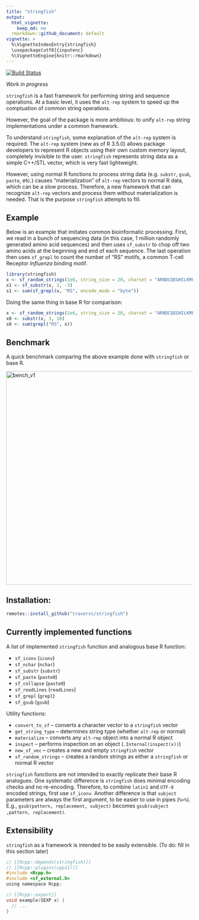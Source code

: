 ```yaml
---
title: "stringfish"
output:
  html_vignette:
    keep_md: no
  rmarkdown::github_document: default
vignette: >
  %\VignetteIndexEntry{stringfish}
  \usepackage[utf8]{inputenc}
  %\VignetteEngine{knitr::rmarkdown}
---
```


<!-- <img src="hex.png" width = "130" height = "150" align="right" style="border:0px;padding:15px"> -->
 
[![Build Status](https://travis-ci.org/traversc/qs.svg)](https://travis-ci.org/traversc/stringfish) 

*Work in progress*

`stringfish` is a fast framework for performing string and sequence operations. At a basic level, it uses the `alt-rep` system to speed up the comptuation of common string operations. 

However, the goal of the package is more ambitious: to unify `alt-rep` string implementations under a common framework. 

To understand `stringfish`, some explanation of the `alt-rep` system is required. The `alt-rep` system (new as of R 3.5.0) allows package developers to represent R objects using their own custom memory layout, completely invisible to the user. `stringfish` represents string data as a simple C++/STL vector, which is very fast lightweight. 

However, using normal R functions to process string data (e.g. `substr`, `gsub`, `paste`, etc.) causes "materialization" of `alt-rep` vectors to normal R data, which can be a slow process. Therefore, a new framework that can recognize `alt-rep` vectors and process them without materialization is needed. That is the purpose `stringfish` attempts to fill. 

## Example

Below is an example that imitates common bioinformatic processing. First, we read in a bunch of sequencing data (in this case, 1 million randomly generated amino acid sequences) and then uses `sf_substr` to chop off two amino acids at the beginning and end of each sequence. The last operation then uses `sf_grepl` to count the number of "RS" motifs, a common T-cell Receptor *Influenza* binding motif. 

```r
library(stringfish)
x <- sf_random_strings(1e6, string_size = 20, charset = "ARNDCQEGHILKMFPSTWYV")
x1 <- sf_substr(x, 3, -3)
s1 <- sum(sf_grepl(x, "RS", encode_mode = "byte"))
```

Doing the same thing in base R for comparison:
```r
x <- sf_random_strings(1e6, string_size = 20, charset = "ARNDCQEGHILKMFPSTWYV", mode = "normal")
x0 <- substr(x, 3, 18)
s0 <- sum(grepl("RS", x))
```

## Benchmark

A quick benchmark comparing the above example done with `stringfish` or base R. 

![](bench_v1.png "bench_v1"){width=576px}

## Installation:
```r
remotes::install_github("traversc/stringfish")
```

## Currently implemented functions

A list of implemented `stringfish` function and analogous base R function:

* `sf_iconv` (`iconv`)
* `sf_nchar` (`nchar`)
* `sf_substr` (`substr`)
* `sf_paste` (`paste0`)
* `sf_collapse` (`paste0`)
* `sf_readLines` (`readLines`)
* `sf_grepl` (`grepl`)
* `sf_gsub` (`gsub`)

Utility functions:

* `convert_to_sf` -- converts a character vector to a `stringfish` vector
* `get_string_type` -- determines string type (whether `alt-rep` or normal)
* `materialize` -- converts any `alt-rep` object into a normal R object
* `inspect` -- performs inspection on an object (`.Internal(inspect(x))`)
* `new_sf_vec` -- creates a new and empty `stringfish` vector
* `sf_random_strings` -- creates a random strings as either a `stringfish` or normal R vector

`stringfish` functions are not intended to exactly replicate their base R analogues. One systematic difference is `stringfish` does minimal encoding checks and no re-encoding. Therefore, to combine `latin1` and `UTF-8` encoded strings, first use `sf_iconv`. Another difference is that `subject` parameters are always the first argument, to be easier to use in pipes (`%>%`). E.g., `gsub(pattern, replacement, subject)` becomes `gsub(subject ,pattern, replacement)`.

## Extensibility

`stringfish` as a framework is intended to be easily extensible. (To do: fill in this section later)

```c
// [[Rcpp::depends(stringfish)]]
// [[Rcpp::plugins(cpp11)]]
#include <Rcpp.h>
#include <sf_external.h>
using namespace Rcpp;

// [[Rcpp::export]]
void example(SEXP x) {
  // ...
}
```
